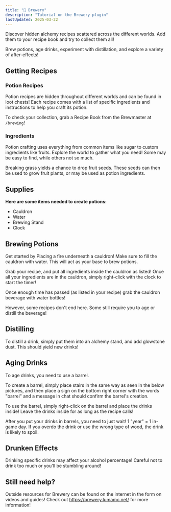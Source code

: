 ```yaml
---
title: "🍺 Brewery"
description: "Tutorial on the Brewery plugin"
lastUpdated: 2025-03-22
---
```



Discover hidden alchemy recipes scattered across the different worlds. Add them to your recipe book
and try to collect them all!

Brew potions, age drinks, experiment with distillation, and explore a variety of after-effects!

<CenteredImage src={breweryRoom} alt="Brewery Room" tailwind="w-160" />

## Getting Recipes

### Potion Recipes

Potion recipes are hidden throughout different worlds and can be found in loot chests! Each recipe
comes with a list of specific ingredients and instructions to help you craft its potion.

To check your collection, grab a Recipe Book from the Brewmaster at `/brewing`!

### Ingredients

Potion crafting uses everything from common items like sugar to custom ingredients like fruits.
Explore the world to gather what you need! Some may be easy to find, while others not so much.

Breaking grass yields a chance to drop fruit seeds. These seeds can then be used to grow fruit
plants, or may be used as potion ingredients.

<CenteredImage src={customFruit} alt="Custom Fruit" tailwind="w-160" />

## Supplies

**Here are some items needed to create potions:**

<div class="list">

- Cauldron
- Water
- Brewing Stand
- Clock

</div>

## Brewing Potions

Get started by Placing a fire underneath a cauldron! Make sure to fill the cauldron with water. This
will act as your base to brew potions.

<CenteredImage src={cauldron} alt="Brewing Cauldron" tailwind="w-100" />

Grab your recipe, and put all ingredients inside the cauldron as listed! Once all your ingredients
are in the cauldron, simply right-click with the clock to start the timer!

Once enough time has passed (as listed in your recipe) grab the cauldron beverage with water
bottles!

However, some recipes don't end here. Some still require you to age or distill the beverage!

## Distilling

To distill a drink, simply put them into an alchemy stand, and add glowstone dust. This should yield
new drinks!

<CenteredImage src={distill} alt="Distill Stand" tailwind="w-100" />

## Aging Drinks

To age drinks, you need to use a barrel.

To create a barrel, simply place stairs in the same way as seen in the below pictures, and then
place a sign on the bottom right corner with the words "barrel" and a message in chat should confirm
the barrel's creation.

To use the barrel, simply right-click on the barrel and place the drinks inside! Leave the drinks
inside for as long as the recipe calls!

After you put your drinks in barrels, you need to just wait! 1 "year" = 1 in-game day. If you overdo
the drink or use the wrong type of wood, the drink is likely to spoil.

<CenteredImage src={barrels} alt="Barrels" tailwind="w-160" />

## Drunken Effects

Drinking specific drinks may affect your alcohol percentage! Careful not to drink too much or you'll
be stumbling around!

## Still need help?

Outside resources for Brewery can be found on the internet in the form on videos and guides! Check
out https://brewery.lumamc.net/ for more information!
